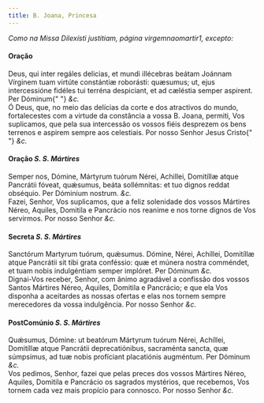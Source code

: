 ```yaml
---
title: B. Joana, Princesa
---
```


<em>Como na Missa Dilexísti justitiam, página virgemnaomartir1, excepto:</em>

<h4 class="text-center">Oração</h4>
<div class="grid grid-cols-2 gap-5">
  <span class="text-justify">
    Deus, qui inter regáles delicias, et mundi illécebras beátam Joánnam
    Vírginem tuam virtúte constántiæ roborásti: quæsumus; ut, ejus intercessióne
    fidéles tui terréna despiciant, et ad cæléstia semper aspirent. Per Dóminum{" "}
    <em>&c.</em>
  </div>
  <span class="text-justify">
    Ó Deus, que, no meio das delícias da corte e dos atractivos do mundo,
    fortalecestes com a virtude da constância a vossa B. Joana, permiti, Vos
    suplicamos, que pela sua intercessão os vossos fiéis desprezem os bens
    terrenos e aspirem sempre aos celestiais. Por nosso Senhor Jesus Cristo{" "}
    <em>&c.</em>
  </div>
</div>

<h4 class="text-center">
  Oração <em>S. S. Mártires</em>
</h4>
<div class="grid grid-cols-2 gap-5">
  <span class="text-justify">
    Semper nos, Dómine, Mártyrum tuórum Nérei, Achillei, Domitíllæ atque
    Pancrátii fóveat, quǽsumus, beáta sollémnitas: et tuo dignos reddat
    obséquio. Per Dóminium nostrum. <em>&c.</em>
  </div>
  <span class="text-justify">
    Fazei, Senhor, Vos suplicamos, que a feliz solenidade dos vossos Mártires
    Néreo, Aquiles, Domitila e Pancrácio nos reanime e nos torne dignos de Vos
    servirmos. Por nosso Senhor <em>&c.</em>
  </div>
</div>

<h4 class="text-center">
  Secreta <em>S. S. Mártires</em>
</h4>
<div class="grid grid-cols-2 gap-5">
  <span class="text-justify">
    Sanctórum Martyrum tuórum, quǽsumus. Dómine, Nérei, Achíllei, Domitíllæ
    atque Pancrátii sit tibi grata conféssio: quæ et múnera nostra comméndet, et
    tuam nobis indulgéntiam semper implóret. Per Dóminum <em>&c.</em>
  </div>
  <span class="text-justify">
    Dignai-Vos receber, Senhor, com ânimo agradável a confissão dos vossos
    Santos Mártires Néreo, Aquiles, Domitila e Pancrácio; e que ela Vos disponha
    a aceitardes as nossas ofertas e elas nos tornem sempre merecedores da vossa
    indulgência. Por nosso Senhor <em>&c.</em>
  </div>
</div>

<h4 class="text-center">
  PostComúnio <em>S. S. Mártires</em>
</h4>
<div class="grid grid-cols-2 gap-5">
  <span class="text-justify">
    Quǽsumus, Dómine: ut beatórum Mártyrum tuórum Nérei, Achíllei, Domitíllæ
    atque Pancrátii deprecatiónibus, sacraménta sancta, quæ súmpsimus, ad tuæ
    nobis profíciant placatiónis augméntum. Per Dóminum <em>&c.</em>
  </div>
  <span class="text-justify">
    Vos pedimos, Senhor, fazei que pelas preces dos vossos Mártires Néreo,
    Aquiles, Domitila e Pancrácio os sagrados mystérios, que recebemos, Vos
    tornem cada vez mais propício para connosco. Por nosso Senhor <em>&c.</em>
  </div>
</div>
